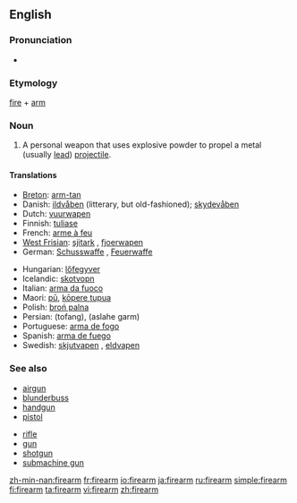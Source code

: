 ==English==

===Pronunciation===
* {{audio|en-us-firearm.ogg|Audio (US)}}

===Etymology===
[[fire]] + [[arm]]

===Noun===
{{wikipedia}}
{{en-noun}}

# A personal weapon that uses explosive powder to propel a metal (usually [[lead]]) [[projectile]].

====Translations====
{{trans-top|personal weapon}}
* [[Breton]]: [[arm-tan]] {{m}}
* Danish: [[ildvåben]] {{n}} (litterary, but old-fashioned); [[skydevåben]] {{n}}
* Dutch: [[vuurwapen]] {{n}}
* Finnish: [[tuliase]]
* French: [[arme à feu]] {{f}}
* [[West Frisian]]: [[sjitark]] {{n}}, [[fjoerwapen]] {{n}}
* German: [[Schusswaffe]] {{f}}, [[Feuerwaffe]] {{f}}
{{trans-mid}}
* Hungarian: [[lőfegyver]]
* Icelandic: [[skotvopn]] {{n}}
* Italian: [[arma da fuoco]] {{f}}
* Maori: [[pū]], [[kōpere tupua]]
* Polish: [[broń palna]] {{f}}
* Persian: {{fa-Arab|[[تفنگ]]}} (tofang), {{fa-Arab|[[اسلحه گرم]]}} (aslahe garm)
* Portuguese: [[arma de fogo]] {{f}}
* Spanish: [[arma de fuego]] {{f}}
* Swedish: [[skjutvapen]] {{n}}, [[eldvapen]] {{n}}
{{trans-bottom}}

===See also===
{{top2}}
* [[airgun]]
* [[blunderbuss]]
* [[handgun]]
* [[pistol]]
{{mid2}}
* [[rifle]]
* [[gun]]
* [[shotgun]]
* [[submachine gun]]
{{bottom}}

[[zh-min-nan:firearm]]
[[fr:firearm]]
[[io:firearm]]
[[ja:firearm]]
[[ru:firearm]]
[[simple:firearm]]
[[fi:firearm]]
[[ta:firearm]]
[[vi:firearm]]
[[zh:firearm]]